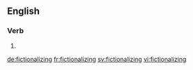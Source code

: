 ==English==

===Verb===
{{head|en}}

# {{present participle of|fictionalize}}

[[de:fictionalizing]]
[[fr:fictionalizing]]
[[sv:fictionalizing]]
[[vi:fictionalizing]]